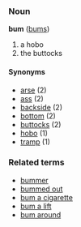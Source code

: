 ===Noun===
'''bum''' ([[bums]])

# a hobo
# the buttocks

====Synonyms====
*[[arse]] (2)
*[[ass]] (2)
*[[backside]] (2)
*[[bottom]] (2)
*[[buttocks]] (2)
*[[hobo]] (1)
*[[tramp]] (1)

===Related terms===
*[[bummer]]
*[[bummed out]]
*[[bum a cigarette]]
*[[bum a lift]]
*[[bum around]]